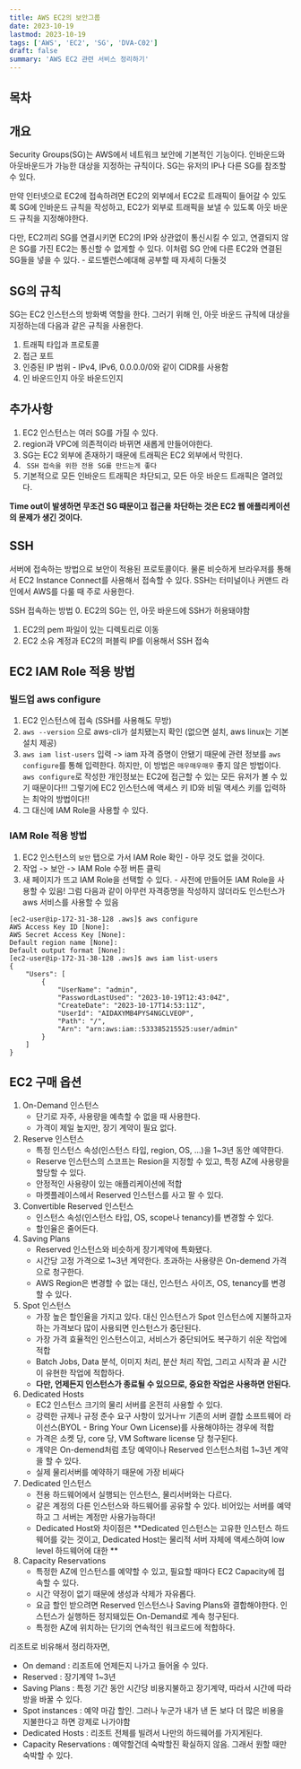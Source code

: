 ```yaml
---
title: AWS EC2의 보안그룹
date: 2023-10-19
lastmod: 2023-10-19
tags: ['AWS', 'EC2', 'SG', 'DVA-C02']
draft: false
summary: 'AWS EC2 관련 서비스 정리하기'
---
```


## 목차

<TOCInline toc={props.toc} exclude="목차" toHeading={2} />

## 개요

Security Groups(SG)는 AWS에서 네트워크 보안에 기본적인 기능이다. 인바운드와 아웃바운드가 가능한 대상을 지정하는 규칙이다.
SG는 유저의 IP나 다른 SG를 참조할 수 있다.

만약 인터넷으로 EC2에 접속하려면 EC2의 외부에서 EC2로 트래픽이 들어갈 수 있도록 SG에 인바운드 규칙을 작성하고, EC2가 외부로 트래픽을 보낼 수 있도록 아웃 바운드 규칙을 지정해야한다.

다만, EC2끼리 SG를 연결시키면 EC2의 IP와 상관없이 통신시킬 수 있고, 연결되지 않은 SG를 가진 EC2는 통신할 수 없게할 수 있다. 이처럼 SG 안에 다른 EC2와 연결된 SG들을 넣을 수 있다. - 로드벨런스에대해 공부할 때 자세히 다둘것

## SG의 규칙

SG는 EC2 인스턴스의 방화벽 역할을 한다. 그러기 위해 인, 아웃 바운드 규칙에 대상을 지정하는데 다음과 같은 규칙을 사용한다.

1. 트래픽 타입과 프로토콜
2. 접근 포트
3. 인증된 IP 범위 - IPv4, IPv6, 0.0.0.0/0와 같이 CIDR를 사용함
4. 인 바운드인지 아웃 바운드인지

## 추가사항

1. EC2 인스턴스는 여러 SG를 가질 수 있다.
2. region과 VPC에 의존적이라 바뀌면 새롭게 만들어야한다.
3. SG는 EC2 외부에 존재하기 때문에 트래픽은 EC2 외부에서 막힌다.
4. ` SSH 접속을 위한 전용 SG를 만드는게 좋다`
5. 기본적으로 모든 인바운드 트래픽은 차단되고, 모든 아웃 바운드 트래픽은 열려있다.

**Time out이 발생하면 무조건 SG 때문이고 접근을 차단하는 것은 EC2 웹 애플리케이션의 문제가 생긴 것이다.**

## SSH

서버에 접속하는 방법으로 보안이 적용된 프로토콜이다. 물론 비슷하게 브라우저를 통해서 EC2 Instance Connect를 사용해서 접속할 수 있다.
SSH는 터미널이나 커맨드 라인에서 AWS를 다룰 때 주로 사용한다.

SSH 접속하는 방법 0. EC2의 SG는 인, 아웃 바운드에 SSH가 허용돼야함

1. EC2의 pem 파일이 있는 디렉토리로 이동
2. EC2 소유 계정과 EC2의 퍼블릭 IP를 이용해서 SSH 접속

## EC2 IAM Role 적용 방법

### 빌드업 aws configure

1. EC2 인스턴스에 접속 (SSH를 사용해도 무방)
2. `aws --version` 으로 aws-cli가 설치됐는지 확인 (없으면 설치, aws linux는 기본 설치 제공)
3. `aws iam list-users` 입력 -> iam 자격 증명이 안됐기 때문에 관련 정보를 `aws configure`를 통해 입력한다. 하지만, 이 방법은 `매우매우매우` 좋지 않은 방법이다. `aws configure`로 작성한 개인정보는 EC2에 접근할 수 있는 모든 유저가 볼 수 있기 때문이다!!! 그렇기에 EC2 인스턴스에 액세스 키 ID와 비밀 액세스 키를 입력하는 최악의 방법이다!!
4. 그 대신에 IAM Role을 사용할 수 있다.

### IAM Role 적용 방법

1. EC2 인스턴스의 `보안` 탭으로 가서 IAM Role 확인 - 아무 것도 없을 것이다.
2. 작업 -> 보안 -> IAM Role 수정 버튼 클릭
3. 새 페이지가 뜨고 IAM Role을 선택할 수 있다. - 사전에 만들어둔 IAM Role을 사용할 수 있음! 그럼 다음과 같이 아무런 자격증명을 작성하지 않더라도 인스턴스가 aws 서비스를 사용할 수 있음

```
[ec2-user@ip-172-31-38-128 .aws]$ aws configure
AWS Access Key ID [None]:
AWS Secret Access Key [None]:
Default region name [None]:
Default output format [None]:
[ec2-user@ip-172-31-38-128 .aws]$ aws iam list-users
{
    "Users": [
        {
            "UserName": "admin",
            "PasswordLastUsed": "2023-10-19T12:43:04Z",
            "CreateDate": "2023-10-17T14:53:11Z",
            "UserId": "AIDAXYMB4PYS4NGCLVEOP",
            "Path": "/",
            "Arn": "arn:aws:iam::533385215525:user/admin"
        }
    ]
}
```

## EC2 구매 옵션

1. On-Demand 인스턴스
   - 단기로 자주, 사용량을 예측할 수 없을 때 사용한다.
   - 가격이 제일 높지만, 장기 계약이 필요 없다.
2. Reserve 인스턴스
   - 특정 인스턴스 속성(인스턴스 타입, region, OS, ...)을 1~3년 동안 예약한다.
   - Reserve 인스턴스의 스코프는 Resion을 지정할 수 있고, 특정 AZ에 사용량을 할당할 수 있다.
   - 안정적인 사용량이 있는 애플리케이션에 적합
   - 마켓플레이스에서 Reserved 인스턴스를 사고 팔 수 있다.
3. Convertible Reserved 인스턴스
   - 인스턴스 속성(인스턴스 타입, OS, scope나 tenancy)를 변경할 수 있다.
   - 할인율은 줄어든다.
4. Saving Plans
   - Reserved 인스턴스와 비슷하게 장기계약에 특화됐다.
   - 시간당 고정 가격으로 1~3년 계약한다. 초과하는 사용량은 On-demend 가격으로 청구한다.
   - AWS Region은 변경할 수 없는 대신, 인스턴스 사이즈, OS, tenancy를 변경할 수 있다.
5. Spot 인스턴스
   - 가장 높은 할인율을 가지고 있다. 대신 인스턴스가 Spot 인스턴스에 지불하고자 하는 가격보다 많이 사용되면 인스턴스가 중단된다.
   - 가장 가격 효율적인 인스턴스이고, 서비스가 중단되어도 복구하기 쉬운 작업에 적합
   - Batch Jobs, Data 분석, 이미지 처리, 분산 처리 작업, 그리고 시작과 끝 시간이 유현한 작업에 적합하다.
   - **다만, 언제든지 인스턴스가 종료될 수 있으므로, 중요한 작업은 사용하면 안된다.**
6. Dedicated Hosts
   - EC2 인스턴스 크기의 물리 서버를 온전히 사용할 수 있다.
   - 강력한 규제나 규정 준수 요구 사항이 있거나ㅠ 기존의 서버 결합 소프트웨어 라이선스(BYOL - Bring Your Own License)를 사용해야하는 경우에 적합
   - 가격은 소켓 당, core 당, VM Software license 당 청구된다.
   - 걔약은 On-demend처럼 초당 예약이나 Reserved 인스턴스처럼 1~3년 계약을 할 수 있다.
   - 실제 물리서버를 예약하기 때문에 가장 비싸다
7. Dedicated 인스턴스
   - 전용 하드웨어에서 실행되는 인스턴스, 물리서버와는 다르다.
   - 같은 계정의 다른 인스턴스와 하드웨어를 공유할 수 있다. 비어있는 서버를 예약하고 그 서버는 계정만 사용가능하다!
   - Dedicated Host와 차이점은 **Dedicated 인스턴스는 고유한 인스턴스 하드웨어를 갖는 것이고, Dedicated Host는 물리적 서버 자체에 액세스하여 low level 하드웨어에 대한 **
8. Capacity Reservations
   - 특정한 AZ에 인스턴스를 예약할 수 있고, 필요할 때마다 EC2 Capacity에 접속할 수 있다.
   - 시간 약정이 없기 때문에 생성과 삭제가 자유롭다.
   - 요금 할인 받으려면 Reserved 인스턴스나 Saving Plans와 결합해야한다. 인스턴스가 실행하든 정지돼있든 On-Demand로 계속 청구된다.
   - 특정한 AZ에 위치하는 단기의 연속적인 워크로드에 적합하다.

리조트로 비유해서 정리하자면,

- On demand : 리조트에 언제든지 나가고 들어올 수 있다.
- Reserved : 장기계약 1~3년
- Saving Plans : 특정 기간 동안 시간당 비용지불하고 장기계약, 따라서 시간에 따라 방을 바꿀 수 있다.
- Spot instances : 예약 마감 할인. 그러나 누군가 내가 낸 돈 보다 더 많은 비용을 지불한다고 하면 강제로 나가야함
- Dedicated Hosts : 리조트 전체를 빌려서 나만의 하드웨어를 가지게된다.
- Capacity Reservations : 예약할건데 숙박할진 확실하지 않음. 그래서 원할 때만 숙박할 수 있다.
